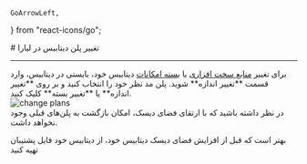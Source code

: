     GoArrowLeft,
} from "react-icons/go";

<Layout>
# تغییر پلن دیتابیس در لیارا

<hr className="mb-2" />
برای تغییر <a href="./plans/hardware-plans" className="blue-link">منابع سخت افزاری</a> یا <a href="./plans/software-plans" className="blue-link">بسته امکانات</a> دیتابیس خود، بایستی در دیتابیس، وارد قسمت **تغییر اندازه** شوید. 
پلن مد نظر خود را انتخاب کنید و بر روی **تغییر اندازه** یا **تغییر بسته** کلیک کنید. 
<div className="h-4" />
<img src="https://files.liara.ir/liara/docs/change-database-plans.gif" alt="change plans"/>
<div className="h-4" />
در نظر داشته باشید که با ارتقای فضای دیسک، امکان بازگشت به پلن‌های قبلی وجود نخواهد داشت. 

<Alert variant="info">
<p>
بهتر است که قبل از افزایش فضای دیسک دیتابیس خود، از دیتابیس خود فایل پشتیبان تهیه کنید
</p>
</Alert>

</Layout>
